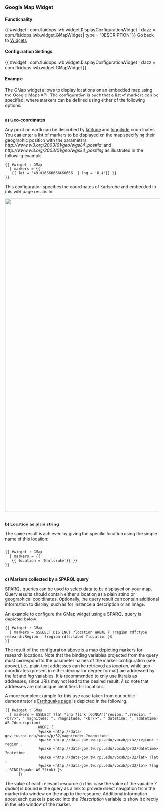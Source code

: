 === Google Map Widget ===

==== Functionality ====
{{ #widget : com.fluidops.iwb.widget.DisplayConfigurationWidget
| clazz = com.fluidops.iwb.widget.GMapWidget
| type = 'DESCRIPTION'
}}
Go back to [[Help:Widgets | Widgets ]]

==== Configuration Settings ====

{{ #widget : com.fluidops.iwb.widget.DisplayConfigurationWidget
| clazz = com.fluidops.iwb.widget.GMapWidget
}}

==== Example ====

The GMap widget allows to display locations on an embedded map using the Google Maps API. The configuration is such that a list of markers can be specified, where markers can be defined using either of the following options: 

<br/>
'''a) Geo-coordinates'''

Any point on earth can be described by [http://en.wikipedia.org/wiki/Latitude latitude] and [http://en.wikipedia.org/wiki/Longitude longitude] coordinates. You can enter a list of markers to be displayed on the map specifying their geographic position with the parameters ''<nowiki>http://www.w3.org/2003/01/geo/wgs84_pos#lat</nowiki>'' and ''<nowiki>http://www.w3.org/2003/01/geo/wgs84_pos#lng</nowiki>'' as illustrated in the following example:

<source>
{{ #widget : GMap
  | markers = {{
   {{ lat = '49.016666666666666' | lng = '8.4'}} }}
}}
</source>

This configuration specifies the coordinates of Karlsruhe and embedded in this wiki page results in:

<img src="../images/help/GMap.PNG" width="1024px" />

<br/>
'''b) Location as plain string'''

The same result is achieved by giving the specific location using the simple name of this location:

<source>

{{ #widget : GMap
  | markers = {{
   {{ location = 'Karlsruhe'}} }}
}}

</source>

<br/>
'''c) Markers collected by a SPARQL query'''

SPARQL queries can be used to select data to be displayed on your map. Query results should contain either a location as a plain string or geographical coordinates. Optionally, the query result can contain additional information to display, such as for instance a description or an image. 

An example to configure the GMap widget using a SPARQL query is depicted below:

<source>
{{ #widget : GMap
  | markers = $SELECT DISTINCT ?location WHERE { ?region rdf:type research:Region . ?region rdfs:label ?location }$
}}
</source>

The result of the configuration above is a map depicting markers for research locations. Note that the binding variables projected from the query must correspond to the parameter names of the marker configuration (see above), i.e., plain-text addresses can be retrieved as ''location'', while geo-coordinates (present in either decimal or degree format) are addressed by the ''lat'' and ''lng'' variables. It is recommended to only use literals as addresses, since URIs may not lead to the desired result. Also note that addresses are not unique identifiers for locations.

A more complex example for this use case taken from our public demonstrator's [http://iwb.fluidops.com/resource/Earthquake Earthquake page] is depicted in the following.

<source>{{ #widget : GMap
  | markers = $SELECT ?lat ?lng ?link (CONCAT("region: ",?region, "<br/>", " magnitude: ", ?magnitude, "<br/>", " datetime: ", ?datetime) AS ?description) 
               WHERE { 
               ?quake <http://data-gov.tw.rpi.edu/vocab/p/32/magnitude> ?magnitude . 
               ?quake <http://data-gov.tw.rpi.edu/vocab/p/32/region> ?region .
               ?quake <http://data-gov.tw.rpi.edu/vocab/p/32/datetime> ?datetime .
               ?quake <http://data-gov.tw.rpi.edu/vocab/p/32/lat> ?lat .
               ?quake <http://data-gov.tw.rpi.edu/vocab/p/32/lon> ?lng . BIND(?quake AS ?link) }$
      }}
</source>

The value of each relevant resource (in this case the value of the variable ''?quake'') is bound in the query as a link to provide direct navigation from the marker info window on the map to the resource. 
Additional information about each quake is packed into the ''?description'' variable to show it directly in the info window of the marker.